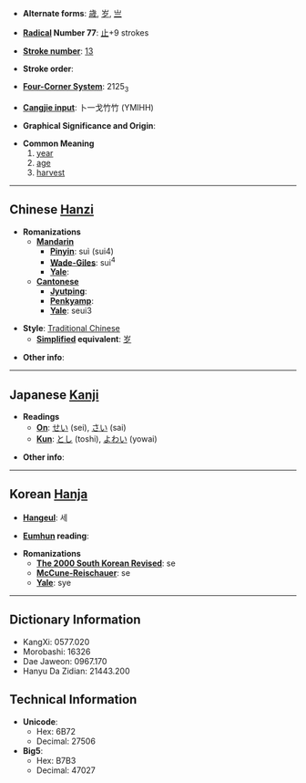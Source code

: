 * '''Alternate forms''': [[歳]], [[岁]], [[亗]]

* '''[[Wiktionary:Chinese radical index| Radical]] Number 77''': [[Wiktionary:Chinese radical index 止|止]]+9 strokes

* '''[[Wiktionary:Chinese total strokes index|Stroke number]]''': [[Wiktionary:Chinese total strokes index 13|13]]

* '''Stroke order''': 

* '''[[Wiktionary:Chinese four corner index|Four-Corner System]]''': 2125<sub>3</sub>

* '''[[Wiktionary:Chinese Cangjie index|Cangjie input]]''': 卜一戈竹竹 (YMIHH)

* '''Graphical Significance and Origin''': 

* '''Common Meaning'''
*#[[year]]
*# [[age]]
*# [[harvest]]

----

== Chinese [[Hanzi]] ==

* '''Romanizations'''
** '''[[Mandarin]]'''
*** '''[[Pinyin]]''': suì (sui4)
*** '''[[Wade-Giles]]''': sui<sup>4</sup>
*** '''[[Yale]]''': 
** '''[[Cantonese]]'''
*** '''[[Jyutping]]''':
*** '''[[Penkyamp]]''': 
*** '''[[Yale]]''': seui3

* '''Style''': [[Traditional Chinese]] 
** '''[[Simplified Chinese|Simplified]] equivalent''': [[岁]]

* '''Other info''': 

----

== Japanese [[Kanji]] ==

* '''Readings'''
** '''[[On]]''': [[せい]] (sei), [[さい]] (sai)
** '''[[Kun]]''': [[とし]] (toshi), [[よわい]] (yowai)

* '''Other info''':  

----

== Korean [[Hanja]] ==

* '''[[Hangeul]]''': 세

* '''[[Eumhun]] reading''': 

* '''Romanizations'''
** '''[[The 2000 South Korean Revised Romanization|The 2000 South Korean Revised]]''': se
** '''[[McCune-Reischauer]]''': se
** '''[[Yale]]''': sye

----

== Dictionary Information ==

* KangXi: 0577.020
* Morobashi: 16326
* Dae Jaweon: 0967.170
* Hanyu Da Zidian: 21443.200

== Technical Information ==

* '''Unicode''':
** Hex: 6B72
** Decimal: 27506
* '''Big5''':
** Hex: B7B3
** Decimal: 47027